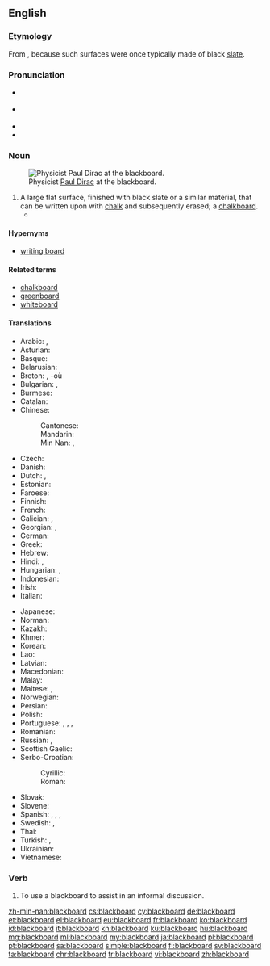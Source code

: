 ==English==
{{wikipedia}}

===Etymology===
From {{compound|black|board|lang=en}}, because such surfaces were once typically made of black [[slate]].

===Pronunciation===
* {{a|GenAm}} {{IPA|/ˈblækbɔɹd/|/ˈblækboɹd/|lang=en}}
* {{a|RP}} {{IPA|/ˈblækbɔːd/|lang=en}}
* {{audio|en-us-blackboard.ogg|Audio (US)|lang=en}}
* {{hyphenation|black|board|lang=en}}

===Noun===
{{en-noun}}
[[Image:Diracb.jpg|thumb|right|Physicist [[w:Paul Dirac|Paul Dirac]] at the blackboard.]]

# A large flat surface, finished with black slate or a similar material, that can be written upon with [[chalk]] and subsequently erased; a [[chalkboard]].
#* {{quote-magazine|date=2012-03
|author=[[w:Brian Hayes (scientist)|Brian Hayes]]
|title=Pixels or Perish
|volume=100|issue=2|page=106
|magazine=[[w:American Scientist|American Scientist]]
|url=http://www.americanscientist.org/issues/pub/pixels-or-perish
|passage=Drawings and pictures are more than mere ornaments in scientific discourse. '''Blackboard''' sketches, geological maps, diagrams of molecular structure, astronomical photographs, MRI images, the many varieties of statistical charts and graphs: These pictorial devices are indispensable tools for presenting evidence, for explaining a theory, for telling a story.}}

====Hypernyms====
*[[writing board]]

====Related terms====
* [[chalkboard]]
* [[greenboard]]
* [[whiteboard]]

====Translations====
{{trans-top|a surface that can be written upon with chalk}}
* Arabic: {{t|ar|سَبُورَة|f}}, {{t|ar|لَوْح|m}}
* Asturian: {{t|ast|pizarra|f}}
* Basque: {{t|eu|arbela}}
* Belarusian: {{t|be|до́шка|f|sc=Cyrl}}
* Breton: {{t+|br|taolenn|f}}, -où {{g|p}}
* Bulgarian: {{t+|bg|дъска́|f|sc=Cyrl}}, {{t|bg|че́рна дъска́|f}}
* Burmese: {{t+|my|ကျောက်သင်ပုန်း|sc=Mymr}}
* Catalan: {{t+|ca|pissarra|f}}
* Chinese:
*: Cantonese: {{t|yue|黑板|tr=hak1 baan2|sc=Hani}}
*: Mandarin: {{t+|cmn|黑板|tr=hēibǎn|sc=Hani}}
*: Min Nan: {{t|nan|烏板|sc=Hani}}, {{t|nan|乌板|tr=[[o͘-pán]]|sc=Hani}}
* Czech: {{t+|cs|tabule|f}}
* Danish: {{t|da|tavle|c}}
* Dutch: {{t+|nl|schoolbord|n}}, {{t+|nl|bord|n}}
* Estonian: {{t|et|tahvel}}
* Faroese: {{t|fo|talva|f}}
* Finnish: {{t+|fi|liitutaulu}}
* French: {{t+|fr|tableau noir|m}}
* Galician: {{t|gl|lousa|f}}, {{t|gl|louxa|f}}
* Georgian: {{t|ka|დაფა|sc=Geor}}, {{t|ka|საკლასო დაფა|sc=Geor}}
* German: {{t+|de|Tafel|f}}
* Greek: {{t+|el|μαυροπίνακας|m|sc=Grek}}
* Hebrew: {{t|he|לוח|m|tr=luakh|sc=Hebr}}
* Hindi: {{t|hi|श्यामपट|tr=śyāmpaṭ|sc=Deva}}, {{t|hi|ब्लैकबोर्ड|tr=blaikborḍ|sc=Deva}}
* Hungarian: {{t|hu|iskolatábla}}, {{t|hu|iskolai tábla}}
* Indonesian: {{t+|id|papan tulis}}
* Irish: {{t|ga|clár dubh|m}}
* Italian: {{t+|it|lavagna|f}}
{{trans-mid}}
* Japanese: {{t+|ja|黒板|tr=こくばん, kokuban|sc=Jpan}}
* Norman: {{t|nrf|néthe plianche|f}}
* Kazakh: {{t+|kk|тақта|sc=Cyrl}}
* Khmer: {{t+|km|ក្ដារខៀន|tr=kdaa kʰiən|sc=Khmr}}
* Korean: {{t+|ko|칠판|sc=Hang}}
* Lao: {{t+|lo|ກະດານ|sc=Laoo}}
* Latvian: {{t|lv|tāfele|f}}
* Macedonian: {{t|mk|табла|f}}
* Malay: {{t|ms|papan hitam}}
* Maltese: {{t|mt|blekbord}}, {{t|mt|lavanja}}
* Norwegian: {{t|no|tavle|m|f}}
* Persian: {{t+|fa|تخته سیاه|tr=taxte-ye siyâh|sc=fa-Arab}}
* Polish: {{t+|pl|tablica|f}}
* Portuguese: {{t+|pt|lousa|f}}, {{t|pt|quadro-negro|m}}, {{t|pt|quadro de giz|m}}, {{t+|pt|quadro|m}}
* Romanian: {{t+|ro|tablă|f}}
* Russian: {{t+|ru|доска́|f}}, {{t|ru|кла́ссная доска́|f}}
* Scottish Gaelic: {{t|gd|bòrd-dubh|m}}
* Serbo-Croatian:
*: Cyrillic: {{t|sh|табла|f}}
*: Roman: {{t+|sh|tabla|f}}
* Slovak: {{t|sk|tabuľa|f}}
* Slovene: {{t|sl|tabla|f}}
* Spanish: {{t+|es|pizarra|f}}, {{t|es|encerado|m}} {{qualifier|Spain}}, {{t|es|pizarrón|m}} {{qualifier|Latin America}}, {{t|es|tablero|m}} {{qualifier|Colombia}}
* Swedish: {{t|sv|svart tavla|c}}, {{t|sv|skrivtavla|c}}
* Thai: {{t+|th|กระดานดำ|tr=gràdaandam|sc=Thai}}
* Turkish: {{t+|tr|tahta}}, {{t+|tr|kara tahta}}
* Ukrainian: {{t+|uk|до́шка|f|sc=Cyrl}}
* Vietnamese: {{t+|vi|bảng đen}}
{{trans-bottom}}

===Verb===
{{en-verb}}

# To use a blackboard to assist in an informal discussion.

[[zh-min-nan:blackboard]]
[[cs:blackboard]]
[[cy:blackboard]]
[[de:blackboard]]
[[et:blackboard]]
[[el:blackboard]]
[[eu:blackboard]]
[[fr:blackboard]]
[[ko:blackboard]]
[[id:blackboard]]
[[it:blackboard]]
[[kn:blackboard]]
[[ku:blackboard]]
[[hu:blackboard]]
[[mg:blackboard]]
[[ml:blackboard]]
[[my:blackboard]]
[[ja:blackboard]]
[[pl:blackboard]]
[[pt:blackboard]]
[[sa:blackboard]]
[[simple:blackboard]]
[[fi:blackboard]]
[[sv:blackboard]]
[[ta:blackboard]]
[[chr:blackboard]]
[[tr:blackboard]]
[[vi:blackboard]]
[[zh:blackboard]]